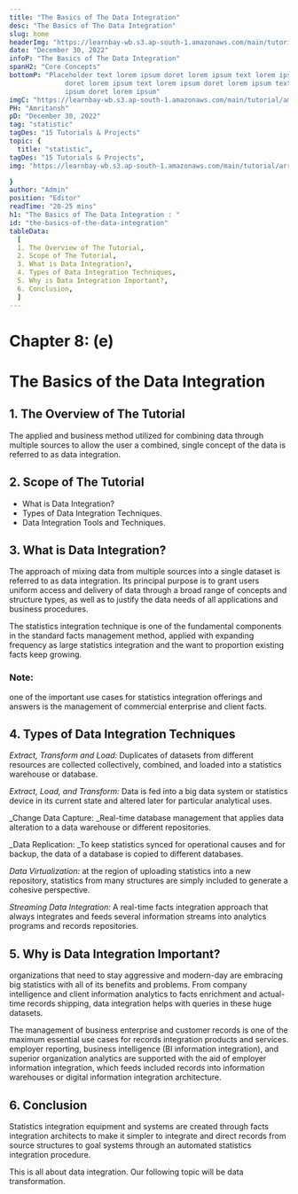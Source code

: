 ```yaml
---
title: "The Basics of The Data Integration"
desc: "The Basics of The Data Integration"
slug: home
headerImg: "https://learnbay-wb.s3.ap-south-1.amazonaws.com/main/tutorial/python.png"
date: "December 30, 2022"
infoP: "The Basics of The Data Integration"
spanH2: "Core Concepts"
bottomP: "Placeholder text lorem ipsum doret lorem ipsum text lorem ipsum
              doret lorem ipsum text lorem ipsum doret lorem ipsum text lorem
              ipsum doret lorem ipsum"
imgC: "https://learnbay-wb.s3.ap-south-1.amazonaws.com/main/tutorial/amritansh.png"
PH: "Amritansh"
pD: "December 30, 2022"
tag: "statistic"
tagDes: "15 Tutorials & Projects"
topic: {
  title: "statistic",
tagDes: "15 Tutorials & Projects",
img: "https://learnbay-wb.s3.ap-south-1.amazonaws.com/main/tutorial/arrow.png"

}
author: "Admin"
position: "Editor"
readTime: "20-25 mins"
h1: "The Basics of The Data Integration : "
id: "the-basics-of-the-data-integration"
tableData:
  [
  1. The Overview of The Tutorial, 
  2. Scope of The Tutorial,  
  3. What is Data Integration?,  
  4. Types of Data Integration Techniques, 
  5. Why is Data Integration Important?,
  6. Conclusion,
  ]
---
```


# **Chapter 8: (e)**


# **The Basics of the Data Integration**


## 1. The Overview of The Tutorial

The applied and business method utilized for combining data through multiple sources to allow the user a combined, single concept of the data is referred to as data integration.


## 2. Scope of The Tutorial



* What is Data Integration?
* Types of Data Integration Techniques.
* Data Integration Tools and Techniques.


## 3. What is Data Integration?

The approach of mixing data from multiple sources into a single dataset is referred to as data integration. Its principal purpose is to grant users uniform access and delivery of data through a broad range of concepts and structure types, as well as to justify the data needs of all applications and business procedures.

The statistics integration technique is one of the fundamental components in the standard facts management method, applied with expanding frequency as large statistics integration and the want to proportion existing facts keep growing.


### **Note:**

one of the important use cases for statistics integration offerings and answers is the management of commercial enterprise and client facts.


## 4. Types of Data Integration Techniques

_Extract, Transform and Load:_ Duplicates of datasets from different resources are collected collectively, combined, and loaded into a statistics warehouse or database.

_Extract, Load, and Transform:_ Data is fed into a big data system or statistics device in its current state and altered later for particular analytical uses.

_Change Data Capture: _Real-time database management that applies data alteration to a data warehouse or different repositories.

_Data Replication: _To keep statistics synced for operational causes and for backup, the data of a database is copied to different databases.

_Data Virtualization:_ at the region of uploading statistics into a new repository, statistics from many structures are simply included to generate a cohesive perspective.

_Streaming Data Integration:_ A real-time facts integration approach that always integrates and feeds several information streams into analytics programs and records repositories.


## 5. Why is Data Integration Important?

organizations that need to stay aggressive and modern-day are embracing big statistics with all of its benefits and problems. From company intelligence and client information analytics to facts enrichment and actual-time records shipping, data integration helps with queries in these huge datasets.

The management of business enterprise and customer records is one of the maximum essential use cases for records integration products and services. employer reporting, business intelligence (BI information integration), and superior organization analytics are supported with the aid of employer information integration, which feeds included records into information warehouses or digital information integration architecture.


## 6. Conclusion

Statistics integration equipment and systems are created through facts integration architects to make it simpler to integrate and direct records from source structures to goal systems through an automated statistics integration procedure.

This is all about data integration. Our following topic will be data transformation.